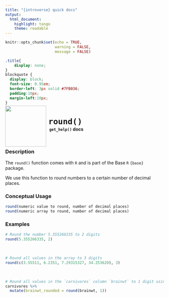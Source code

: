 ```yaml
---
title: "{introverse} quick docs"
output: 
  html_document:
    highlight: tango
    theme: readable
---
```



```r
knitr::opts_chunk$set(echo = TRUE, 
                      warning = FALSE, 
                      message = FALSE)
```

```css
.title{
    display: none;
}
blockquote {
  display: block;
  font-size: 0.95em;
  border-left: 3px solid #7FB036;
  padding:10px;
  margin-left:10px;
}
```

<div>
<br>
 <img src = "logo.png" style = "float:left;height:130px;margin-top:-30px;">
 <span style = "font-weight:bold;font-size:30px;"> 
  &nbsp;<code>round()</code>
 </span>
 <br>
 <b>&nbsp;&nbsp;&nbsp;<code>get_help()</code> docs</b>
</div>
<br>

### Description

The `round()` function comes with `R` and is part of the Base `R` `{base}` package.
  
We use this function to round numbers to a certain number of decimal places. 

### Conceptual Usage 

```r
round(numeric value to round, number of decimal places)
round(numeric array to round, number of decimal places)
```

### Examples


```r
# Round the number 5.355266335 to 2 digits
round(5.355266335, 2)
```

<br>

```r
# Round all values in the array to 3 digits
round(c(3.55511, 6.2351, 7.29315327, 34.253620), 3)
```

<br>

```r
# Round all values in the `carnivores` column `brainwt` to 1 digit using dplyr::mutate()
carnivores %>%
  mutate(brainwt_rounded = round(brainwt, 1))
```

